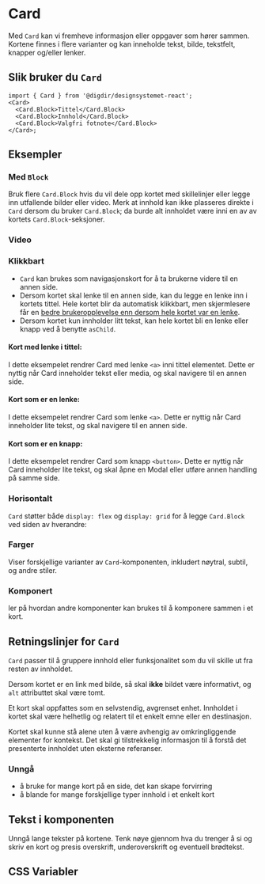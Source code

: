 
<Meta of={CardStories} />

# Card

Med `Card` kan vi fremheve informasjon eller oppgaver som hører sammen. Kortene finnes i flere varianter og kan inneholde tekst, bilde, tekstfelt, knapper og/eller lenker. 


<Primary />
<Controls />

## Slik bruker du `Card`

```tsx
import { Card } from '@digdir/designsystemet-react';
<Card>
  <Card.Block>Tittel</Card.Block>
  <Card.Block>Innhold</Card.Block>
  <Card.Block>Valgfri fotnote</Card.Block>
</Card>;
```

## Eksempler

### Med `Block`

Bruk flere `Card.Block` hvis du vil dele opp kortet med skillelinjer eller legge inn utfallende bilder eller video.
Merk at innhold kan ikke plasseres direkte i `Card` dersom du bruker `Card.Block`; da burde alt innholdet være inni en av av kortets `Card.Block`-seksjoner.

<Canvas of={CardStories.Media} />

### Video

<Canvas of={CardStories.Video} />

### Klikkbart
- `Card` kan brukes som navigasjonskort for å ta brukerne videre til en annen side. 
- Dersom kortet skal lenke til en annen side, kan du legge en lenke inn i kortets tittel. Hele kortet blir da automatisk klikkbart, men skjermlesere får en [bedre brukeropplevelse enn dersom hele kortet var en lenke](https://adrianroselli.com/2020/02/block-links-cards-clickable-regions-etc.html).
- Dersom kortet kun innholder litt tekst, kan hele kortet bli en lenke eller knapp ved å benytte `asChild`.

#### Kort med lenke i tittel:
I dette eksempelet rendrer Card med lenke `<a>` inni tittel elementet. Dette er nyttig når Card inneholder tekst eller media, og skal navigere til en annen side.

<Canvas of={CardStories.WithLink} />

#### Kort som er en lenke:
I dette eksempelet rendrer Card som lenke `<a>`. Dette er nyttig når Card inneholder lite tekst, og skal navigere til en annen side.

<Canvas of={CardStories.AsLink} />

#### Kort som er en knapp:

I dette eksempelet rendrer Card som knapp `<button>`. Dette er nyttig når Card inneholder lite tekst, og skal åpne en Modal eller utføre annen handling på samme side.

<Canvas of={CardStories.AsButton} />

### Horisontalt

`Card` støtter både `display: flex` og `display: grid` for å legge `Card.Block` ved siden av hverandre:
<Canvas of={CardStories.AsGrid} />

### Farger

Viser forskjellige varianter av `Card`-komponenten, inkludert nøytral, subtil, og andre stiler.

<Canvas of={CardStories.Variants} />

### Komponert

ler på hvordan andre komponenter kan brukes til å komponere sammen i et kort.

<Canvas of={CardStories.Composed} />

## Retningslinjer for `Card`

`Card` passer til å gruppere innhold eller funksjonalitet som du vil skille ut fra
resten av innholdet.

Dersom kortet er en link med bilde, så skal **ikke** bildet være informativt, og `alt` attributtet skal være tomt.

Et kort skal oppfattes som en selvstendig, avgrenset enhet. Innholdet i kortet skal være helhetlig og relatert til et enkelt emne eller en destinasjon.

Kortet skal kunne stå alene uten å være avhengig av omkringliggende elementer for kontekst. Det skal gi tilstrekkelig informasjon til å forstå det presenterte innholdet uten eksterne referanser.

### Unngå

- å bruke for mange kort på en side, det kan skape forvirring
- å blande for mange forskjellige typer innhold i et enkelt kort

## Tekst i komponenten

Unngå lange tekster på kortene. Tenk nøye gjennom hva du trenger å si og skriv en kort og presis overskrift, underoverskrift og eventuell brødtekst.

## CSS Variabler

<CssVariables css={css} />
